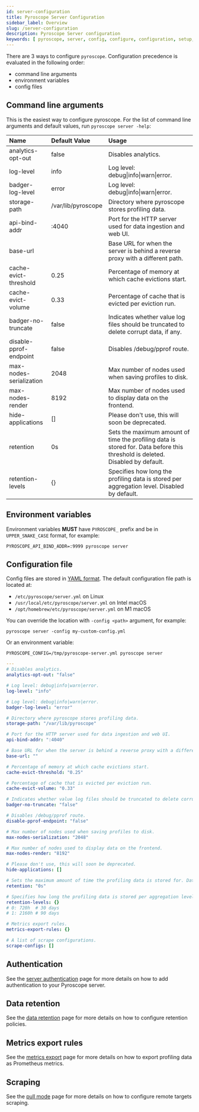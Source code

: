 ```yaml
---
id: server-configuration
title: Pyroscope Server Configuration
sidebar_label: Overview
slug: /server-configuration
description: Pyroscope Server configuration
keywords: [ pyroscope, server, config, configure, configuration, setup, options, arguments, cli, env, environment, variables ]
---
```


There are 3 ways to configure `pyroscope`. Configuration precedence is evaluated in the following order:
* command line arguments
* environment variables
* config files

## Command line arguments

This is the easiest way to configure pyroscope. For the list of command line arguments and default values, run `pyroscope server -help`:

<!-- generate-sample-config:server:md -->
| Name | Default Value | Usage |
| :- | :- | :- |
| analytics-opt-out | false | Disables analytics. |
| log-level | info | Log level: debug&#124;info&#124;warn&#124;error. |
| badger-log-level | error | Log level: debug&#124;info&#124;warn&#124;error. |
| storage-path | /var/lib/pyroscope | Directory where pyroscope stores profiling data. |
| api-bind-addr | :4040 | Port for the HTTP server used for data ingestion and web UI. |
| base-url |  | Base URL for when the server is behind a reverse proxy with a different path. |
| cache-evict-threshold | 0.25 | Percentage of memory at which cache evictions start. |
| cache-evict-volume | 0.33 | Percentage of cache that is evicted per eviction run. |
| badger-no-truncate | false | Indicates whether value log files should be truncated to delete corrupt data, if any. |
| disable-pprof-endpoint | false | Disables /debug/pprof route. |
| max-nodes-serialization | 2048 | Max number of nodes used when saving profiles to disk. |
| max-nodes-render | 8192 | Max number of nodes used to display data on the frontend. |
| hide-applications | [] | Please don't use, this will soon be deprecated. |
| retention | 0s | Sets the maximum amount of time the profiling data is stored for. Data before this threshold is deleted. Disabled by default. |
| retention-levels | {} | Specifies how long the profiling data is stored per aggregation level. Disabled by default. |
<!-- /generate-sample-config -->

## Environment variables

Environment variables **MUST** have `PYROSCOPE_` prefix and be in `UPPER_SNAKE_CASE` format, for example:
```shell
PYROSCOPE_API_BIND_ADDR=:9999 pyroscope server
```

## Configuration file

Config files are stored in [YAML format](https://yaml.org/start.html). The default configuration file path is located at:

* `/etc/pyroscope/server.yml` on Linux
* `/usr/local/etc/pyroscope/server.yml` on Intel macOS
* `/opt/homebrew/etc/pyroscope/server.yml` on M1 macOS

You can override the location with `-config <path>` argument, for example:

```shell
pyroscope server -config my-custom-config.yml
```

Or an environment variable:

```
PYROSCOPE_CONFIG=/tmp/pyroscope-server.yml pyroscope server
```

<!-- generate-sample-config:server:yaml -->
```yaml
---
# Disables analytics.
analytics-opt-out: "false"

# Log level: debug|info|warn|error.
log-level: "info"

# Log level: debug|info|warn|error.
badger-log-level: "error"

# Directory where pyroscope stores profiling data.
storage-path: "/var/lib/pyroscope"

# Port for the HTTP server used for data ingestion and web UI.
api-bind-addr: ":4040"

# Base URL for when the server is behind a reverse proxy with a different path.
base-url: ""

# Percentage of memory at which cache evictions start.
cache-evict-threshold: "0.25"

# Percentage of cache that is evicted per eviction run.
cache-evict-volume: "0.33"

# Indicates whether value log files should be truncated to delete corrupt data, if any.
badger-no-truncate: "false"

# Disables /debug/pprof route.
disable-pprof-endpoint: "false"

# Max number of nodes used when saving profiles to disk.
max-nodes-serialization: "2048"

# Max number of nodes used to display data on the frontend.
max-nodes-render: "8192"

# Please don't use, this will soon be deprecated.
hide-applications: []

# Sets the maximum amount of time the profiling data is stored for. Data before this threshold is deleted. Disabled by default.
retention: "0s"

# Specifies how long the profiling data is stored per aggregation level. Disabled by default.
retention-levels: {}
# 0: 720h  # 30 days
# 1: 2160h # 90 days

# Metrics export rules.
metrics-export-rules: {}

# A list of scrape configurations.
scrape-configs: []
```
<!-- /generate-sample-config -->

## Authentication
See the [server authentication](auth-google) page for more details on how to add authentication to your Pyroscope server.

## Data retention
See the [data retention](data-retention) page for more details on how to configure retention policies.

## Metrics export rules
See the [metrics export](metrics-export) page for more details on how to export profiling data as Prometheus metrics.

## Scraping
See the [pull mode](integration-golang-pull-mode.mdx) page for more details on how to configure remote targets scraping.
